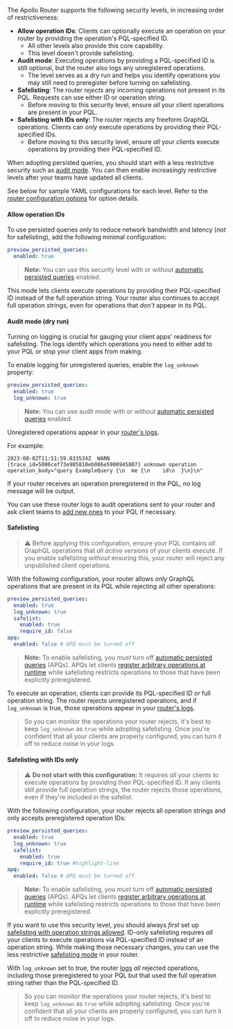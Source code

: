 The Apollo Router supports the following security levels, in increasing order of restrictiveness:

- **Allow operation IDs**: Clients can optionally execute an operation on your router by providing the operation's PQL-specified ID.
    - All other levels also provide this core capability.
    - This level doesn't provide safelisting.
- **Audit mode**: Executing operations by providing a PQL-specified ID is still optional, but the router also logs any unregistered operations.
    - The level serves as a dry run and helps you identify operations you may still need to preregister before turning on safelisting.
- **Safelisting**: The router _rejects_ any incoming operations not present in its PQL. Requests can use either ID or operation string.
    - Before moving to this security level, ensure _all_ your client operations are present in your PQL.
- **Safelisting with IDs only**: The router rejects any freeform GraphQL operations. Clients can _only_ execute operations by providing their PQL-specified IDs.
    - Before moving to this security level, ensure _all_ your clients execute operations by providing their PQL-specified ID.

When adopting persisted queries, you should start with a less restrictive security such as [audit mode](#audit-mode-dry-run). You can then enable increasingly restrictive levels after your teams have updated all clients.

See below for sample YAML configurations for each level. Refer to the [router configuration options](/router/configuration/persisted-queries#configuration-options) for option details.

#### Allow operation IDs

To use persisted queries _only_ to reduce network bandwidth and latency (_not_ for safelisting), add the following minimal configuration:

```yaml title="router.yaml"
preview_persisted_queries:
  enabled: true
```
> **Note:** You can use this security level with or without [automatic persisted queries](/router/configuration/in-memory-caching#caching-automatic-persisted-queries-apq) enabled.

This mode lets clients execute operations by providing their PQL-specified ID instead of the full operation string.
Your router also continues to accept full operation strings, even for operations that _don't_ appear in its PQL.

#### Audit mode (dry run)

Turning on logging is crucial for gauging your client apps' readiness for safelisting. The logs identify which operations you need to either add to your PQL or stop your client apps from making. 

To enable logging for unregistered queries, enable the `log_unknown` property:

```yaml title="router.yaml"
preview_persisted_queries:
  enabled: true
  log_unknown: true
```
> **Note:** You can use audit mode with or without [automatic persisted queries](/router/configuration/in-memory-caching#caching-automatic-persisted-queries-apq) enabled.

Unregistered operations appear in your [router's logs](/router/logging).

For example:

```
2023-08-02T11:51:59.833534Z  WARN [trace_id=5006cef73e985810eb086e5900945807] unknown operation operation_body="query ExampleQuery {\n  me {\n    id\n  }\n}\n"
```

If your router receives an operation preregistered in the PQL, no log message will be output.

You can use these router logs to audit operations sent to your router and ask client teams to [add new ones](/graphos/operations/persisted-queries#3-preregister-operations) to your PQL if necessary.

#### Safelisting

> ⚠️ Before applying this configuration, ensure your PQL contains _all_ GraphQL operations that _all active versions_ of your clients execute. If you enable safelisting _without_ ensuring this, your router will reject any unpublished client operations.

With the following configuration, your router allows _only_ GraphQL operations that are present in its PQL while rejecting all other operations:

```yaml title="router.yaml"
preview_persisted_queries:
  enabled: true
  log_unknown: true
  safelist:
    enabled: true
    require_id: false
apq:
  enabled: false # APQ must be turned off 
```

> **Note:** To enable safelisting, you _must_ turn off [automatic persisted queries](/router/configuration/in-memory-caching#caching-automatic-persisted-queries-apq) (APQs). APQs let clients [register arbitrary operations at runtime](#differences-from-automatic-persisted-queries) while safelisting restricts operations to those that have been explicitly preregistered.

To execute an operation, clients can provide its PQL-specified ID _or_ full operation string.
The router rejects unregistered operations, and if `log_unknown` is true, those operations appear in your [router's logs](/router/logging).

> So you can monitor the operations your router rejects, it's best to keep `log_unknown` as `true` while adopting safelisting. Once you're confident that all your clients are properly configured, you can turn it off to reduce noise in your logs.

#### Safelisting with IDs only

> ⚠️ **Do not start with this configuration:** It requires _all_ your clients to execute operations by providing their PQL-specified ID. If any clients still provide full operation strings, the router rejects those operations, even if they're included in the safelist.

With the following configuration, your router rejects all operation strings and only accepts preregistered operation IDs:

```yaml title="router.yaml"
preview_persisted_queries:
  enabled: true
  log_unknown: true
  safelist:
    enabled: true
    require_id: true #highlight-line
apq:
  enabled: false # APQ must be turned off 
```

> **Note:** To enable safelisting, you _must_ turn off [automatic persisted queries](/router/configuration/in-memory-caching#caching-automatic-persisted-queries-apq) (APQs). APQs let clients [register arbitrary operations at runtime](#differences-from-automatic-persisted-queries) while safelisting restricts operations to those that have been explicitly preregistered.

If you want to use this security level, you should always _first_ set up [safelisting with operation strings allowed](#safelisting). ID-only safelisting requires _all_ your clients to execute operations via PQL-specified ID instead of an operation string. While making those necessary changes, you can use the less restrictive [safelisting mode](#safelisting) in your router.

With `log_unknown` set to true, the router [logs](/router/logging) _all_ rejected operations, including those preregistered to your PQL but that used the full operation string rather than the PQL-specified ID.

> So you can monitor the operations your router rejects, it's best to keep `log_unknown` as `true` while adopting safelisting. Once you're confident that all your clients are properly configured, you can turn it off to reduce noise in your logs.